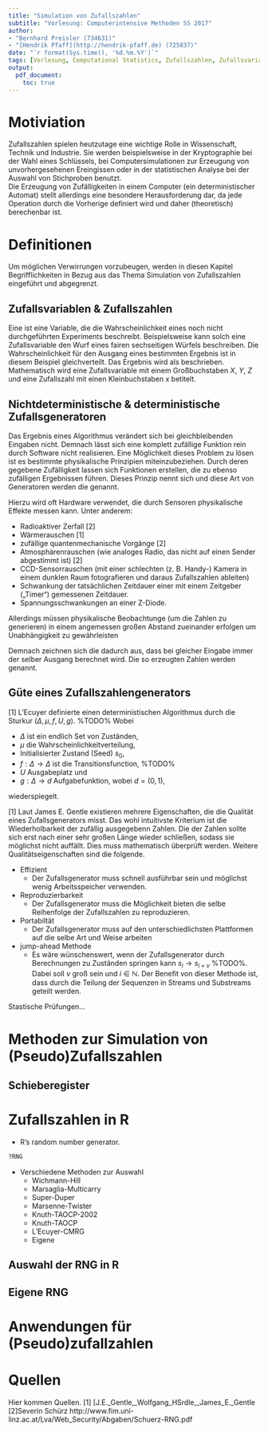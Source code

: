 ```yaml
---
title: "Simulation von Zufallszahlen"
subtitle: "Vorlesung: Computerintensive Methoden SS 2017"
author: 
- "Bernhard Preisler (734631)"
- "[Hendrik Pfaff](http://hendrik-pfaff.de) (725837)"
date: "`r format(Sys.time(), '%d.%m.%Y')`"
tags: [Vorlesung, Computational Statistics, Zufallszahlen, Zufallsvariablen, Simulation]
output:
  pdf_document:
    toc: true
---
```


\newpage
# Motiviation
Zufallszahlen spielen heutzutage eine wichtige Rolle in Wissenschaft, Technik und Industrie. Sie werden beispielsweise in der Kryptographie bei der Wahl eines Schlüssels, bei Computersimulationen zur Erzeugung von unvorhergesehenen Ereingissen oder in der statistischen Analyse bei der Auswahl von Stichproben benutzt.  
Die Erzeugung von Zufälligkeiten in einem Computer (ein deterministischer Automat) stellt allerdings eine besondere Herausforderung dar, da jede Operation durch die Vorherige definiert wird und daher (theoretisch) berechenbar ist.

# Definitionen
Um möglichen Verwirrungen vorzubeugen, werden in diesen Kapitel Begrifflichkeiten in Bezug aus das Thema Simulation von Zufallszahlen eingeführt und abgegrenzt.

## Zufallsvariablen \& Zufallszahlen
Eine \textbf{Zufallsvariable} ist eine Variable, die die Wahrscheinlichkeit eines noch nicht durchgeführten Experiments beschreibt. Beispielsweise kann solch eine Zufallsvariable den Wurf eines fairen sechseitigen Würfels beschreiben. Die Wahrscheinlichkeit für den Ausgang eines bestimmten Ergebnis ist in diesem Beispiel gleichverteilt. Das Ergebnis wird als \textbf{Zufallszahl} beschrieben. Mathematisch wird eine Zufallsvariable mit einem Großbuchstaben $X$, $Y$, $Z$ und eine Zufallszahl mit einen Kleinbuchstaben $x$ betitelt.

## Nichtdeterministische \& deterministische Zufallsgeneratoren
Das Ergebnis eines Algorithmus verändert sich bei gleichbleibenden Eingaben nicht. Demnach lässt sich eine komplett zufällige Funktion rein durch Software nicht realisieren. Eine Möglichkeit dieses Problem zu lösen ist es bestimmte physikalische Prinzipien miteinzubeziehen. Durch deren gegebene Zufälligkeit lassen sich Funktionen erstellen, die zu ebenso zufälligen Ergebnissen führen. Dieses Prinzip nennt sich \emph{Nichtdeterminismus} und diese Art von Generatoren werden die \textbf{nichtdeterministische Zufallsgenerator} genannt.\newline

Hierzu wird oft Hardware verwendet, die durch Sensoren physikalische Effekte messen kann. Unter anderem: 

* Radioaktiver Zerfall [2]
* Wärmerauschen [1]
* zufällige quantenmechanische Vorgänge [2]
* Atmosphärenrauschen (wie analoges Radio, das nicht auf einen Sender abgestimmt ist) [2]
\newline
* CCD-Sensorrauschen (mit einer schlechten (z. B. Handy-) Kamera in einem dunklen Raum fotografieren und daraus Zufallszahlen ableiten)
* Schwankung der tatsächlichen Zeitdauer einer mit einem Zeitgeber („Timer“) gemessenen Zeitdauer.
* Spannungsschwankungen an einer Z-Diode.

\begin{figure}[ht]
	\centering
  \includegraphics[width=100px, height=100px]{img/FST-01_board.png}
	\caption {Der Flying Stone Technology FST-01 erzeugt echte Zufallszahlen aus dem Rauschen bei der Analog-Digital Signalumwandlung}
	\label{fig2}
\end{figure}

Allerdings müssen physikalische Beobachtunge (um die Zahlen zu generieren) in einem angemessen großen Abstand zueinander erfolgen um Unabhängigkeit zu gewährleisten

Demnach zeichnen sich die \textbf{deterministischen Zufallsgeneratoren} dadurch aus, dass bei gleicher Eingabe immer der selber Ausgang berechnet wird. Die so erzeugten Zahlen werden \emph{Pseudozufallszahlen} genannt.


## Güte eines Zufallszahlengenerators
[1] L'Ecuyer definierte einen deterministischen Algorithmus durch die Sturkur $(\Delta,\mu,f,U,g)$. %TODO% Wobei 

* $\Delta$ ist ein endlich Set von Zuständen, 
* $\mu$ die Wahrscheinlichkeitverteilung,
* Initialisierter Zustand (Seed) $s_0$,
* $f : \Delta \to \Delta$ ist die Transitionsfunction, %TODO%
* $U$ Ausgabeplatz und
* $g : \Delta \to d$ Aufgabefunktion, wobei $d = (0,1)$,

wiederspiegelt.

[1] Laut James E. Gentle existieren mehrere Eigenschaften, die die Qualität eines Zufallsgenerators misst. Das wohl intuitivste Kriterium ist die Wiederholbarkeit der zufällig ausgegebenn Zahlen. Die \textbf{Periode} der Zahlen sollte sich erst nach einer sehr großen Länge wieder schließen, sodass sie möglichst nicht auffällt. Dies muss mathematisch überprüft werden. Weitere Qualitätseigenschaften sind die folgende.

* Effizient
    * Der Zufallsgenerator muss schnell ausführbar sein und möglichst wenig Arbeitsspeicher verwenden.
* Reproduzierbarkeit
    * Der Zufallsgenerator muss die Möglichkeit bieten die selbe Reihenfolge der Zufallszahlen zu reproduzieren.
* Portabiltät
    * Der Zufallsgenerator muss auf den unterschiedlichsten Plattformen auf die selbe Art und Weise arbeiten
* jump-ahead Methode
    * Es wäre wünschenswert, wenn der Zufallsgenerator durch Berechnungen zu Zuständen springen kann $s_i \to s_{i+\nu}$ %TODO%. Dabei soll $\nu$ groß sein und $i \in \mathbb{N}$. Der Benefit von dieser Methode ist, dass durch die Teilung der Sequenzen in Streams und Substreams geteilt werden. 

Stastische Prüfungen...

# Methoden zur Simulation von (Pseudo)Zufallszahlen

## Schieberegister

# Zufallszahlen in R
* R's random number generator.
```r
?RNG
```
* Verschiedene Methoden zur Auswahl
    + Wichmann-Hill
    + Marsaglia-Multicarry
    + Super-Duper
    + Marsenne-Twister
    + Knuth-TAOCP-2002
    + Knuth-TAOCP
    + L'Ecuyer-CMRG
    + Eigene

## Auswahl der RNG in R

## Eigene RNG
  

# Anwendungen für (Pseudo)zufallzahlen

# Quellen
Hier kommen Quellen.
[1] [J.E._Gentle,_Wolfgang_HSrdle,_James_E._Gentle
[2]Severin Schürz http://www.fim.uni-linz.ac.at/Lva/Web_Security/Abgaben/Schuerz-RNG.pdf



